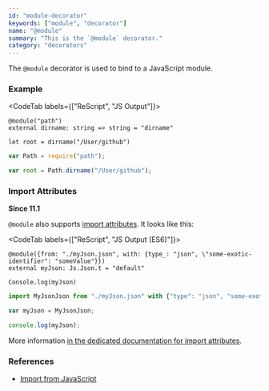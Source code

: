 ```yaml
---
id: "module-decorator"
keywords: ["module", "decorator"]
name: "@module"
summary: "This is the `@module` decorator."
category: "decorators"
---
```


The `@module` decorator is used to bind to a JavaScript module.

### Example

<CodeTab labels={["ReScript", "JS Output"]}>

```res
@module("path")
external dirname: string => string = "dirname"

let root = dirname("/User/github")
```

```js
var Path = require("path");

var root = Path.dirname("/User/github");
```

</CodeTab>

### Import Attributes

**Since 11.1**

`@module` also supports [import attributes](https://github.com/tc39/proposal-import-attributes). It looks like this:

<CodeTab labels={["ReScript", "JS Output (ES6)"]}>
```rescript
@module({from: "./myJson.json", with: {type_: "json", \"some-exotic-identifier": "someValue"}})
external myJson: Js.Json.t = "default"

Console.log(myJson)
```

```javascript
import MyJsonJson from "./myJson.json" with {"type": "json", "some-exotic-identifier": "someValue"};

var myJson = MyJsonJson;

console.log(myJson);
```
</CodeTab>

More information [in the dedicated documentation for import attributes](docs/manual/latest/import-from-export-to-js#use-import-attributes).

### References

* [Import from JavaScript](/docs/manual/latest/import-from-export-to-js#import-from-javascript)

